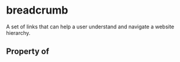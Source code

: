   

# breadcrumb

A set of links that can help a user understand and navigate a website hierarchy.

## Property of




